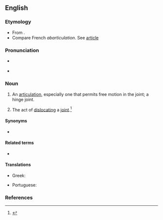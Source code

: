 ==English==

===Etymology===
* From {{prefix|ab|articulation|lang=en}}.
* Compare French ''abarticulation''. See [[article]]

===Pronunciation===
* {{a|GenAm}} {{IPA|/æb.ɑɹˌtɪk.jʊˈleɪ.ʃən/|/æb.ɑˌtɪk.jʊˈleɪ.ʃən/|/æb.ɑɹˌtɪk.jəˈleɪ.ʃən/|/æb.ɑˌtɪk.jəˈleɪ.ʃən/|lang=en}}
* {{rhymes|eɪʃən|lang=en}}

===Noun===
{{en-noun}}

# {{lb|en|anatomy}} An [[articulation]], especially one that permits free motion in the joint; a hinge joint.
# The act of [[dislocating]] a [[joint]].<ref>{{cite-book|last=|first=|authorlink=|coauthors=|editor=Thomas, Clayton L.|others=|title=Taber's Encyclopedic Medical Dictionary|year=1940|url=|format=|accessdate=|accessyear=|accessmonth=|edition=5th|date=|year_published=1993|month=|publisher=F. A. Davis Company|location=Philadelphia, PA|doi=|isbn=0-8036-8313-8|lccn=|ol=|pages=1|chapter=|chapterurl=|quote=}}</ref>

====Synonyms====
* {{sense|an articulation, especially one that permits free motion}} {{l|en|diarthrosis}}

====Related terms====
* {{l|en|disarticulation}}

====Translations====
{{trans-top|articulation that permits free motion in the joint}}
* Greek: {{t+|el|διάρθρωση|f}}
{{trans-mid}}
* Portuguese: {{t+|pt|abarticulação|f}}
{{trans-bottom}}

===References===
<references/>